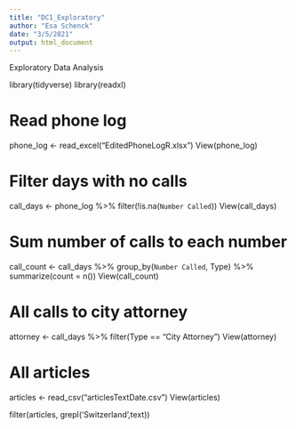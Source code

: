 ```yaml
---
title: "DC1_Exploratory"
author: "Esa Schenck"
date: "3/5/2021"
output: html_document
---
```


Exploratory Data Analysis

library(tidyverse)
library(readxl)

# Read phone log
phone_log <- read_excel("EditedPhoneLogR.xlsx")
View(phone_log)

# Filter days with no calls
call_days <- phone_log %>% 
  filter(!is.na(`Number Called`))
View(call_days)

# Sum number of calls to each number 
call_count <- call_days %>% 
  group_by(`Number Called`, Type) %>% 
  summarize(count = n())
View(call_count)

# All calls to city attorney 
attorney <- call_days %>% 
  filter(Type == "City Attorney")
View(attorney)

# All articles
articles <- read_csv("articlesTextDate.csv")
View(articles)

filter(articles, grepl('Switzerland',text))
